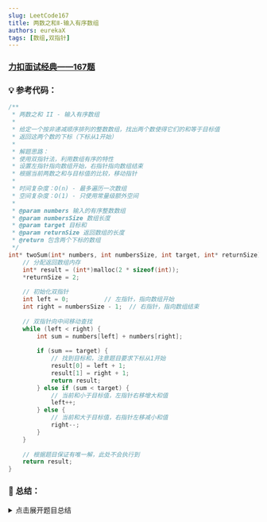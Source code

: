 ```yaml
---
slug: LeetCode167
title: 两数之和Ⅱ-输入有序数组
authors: eurekaX
tags: [数组,双指针]
---
```



### <B2>[力扣面试经典——167题](https://leetcode.cn/problems/two-sum-ii-input-array-is-sorted/description/?envType=study-plan-v2&envId=top-interview-150 "力扣")</B2>

<!-- truncate -->


### 💡 参考代码：

```c
/**
 * 两数之和 II - 输入有序数组
 * 
 * 给定一个按非递减顺序排列的整数数组，找出两个数使得它们的和等于目标值
 * 返回这两个数的下标（下标从1开始）
 * 
 * 解题思路：
 * 使用双指针法，利用数组有序的特性
 * 设置左指针指向数组开始，右指针指向数组结束
 * 根据当前两数之和与目标值的比较，移动指针
 * 
 * 时间复杂度：O(n) - 最多遍历一次数组
 * 空间复杂度：O(1) - 只使用常量级额外空间
 * 
 * @param numbers 输入的有序整数数组
 * @param numbersSize 数组长度
 * @param target 目标和
 * @param returnSize 返回数组的长度
 * @return 包含两个下标的数组
 */
int* twoSum(int* numbers, int numbersSize, int target, int* returnSize) {
    // 分配返回数组内存
    int* result = (int*)malloc(2 * sizeof(int));
    *returnSize = 2;
    
    // 初始化双指针
    int left = 0;          // 左指针，指向数组开始
    int right = numbersSize - 1;  // 右指针，指向数组结束
    
    // 双指针向中间移动查找
    while (left < right) {
        int sum = numbers[left] + numbers[right];
        
        if (sum == target) {
            // 找到目标和，注意题目要求下标从1开始
            result[0] = left + 1;
            result[1] = right + 1;
            return result;
        } else if (sum < target) {
            // 当前和小于目标值，左指针右移增大和值
            left++;
        } else {
            // 当前和大于目标值，右指针左移减小和值
            right--;
        }
    }
    
    // 根据题目保证有唯一解，此处不会执行到
    return result;
}
```

### 📖 总结：

<details>
<summary>点击展开题目总结</summary>
# 🤔 两数之和Ⅱ-输入有序数组

---

## 1️⃣ 题目核心信息

🎯 **功能描述**：在一个非递减有序整数数组中找到两个数，使其和等于目标值，并返回这两个数的下标（从1开始）

📥 **输入输出**：
- **输入**：
  - `numbers`: 按非递减顺序排列的整数数组
  - `target`: 目标和值
- **输出**：包含两个下标的数组 [index1, index2]，其中 `1 <= index1 < index2 <= numbers.length`

---

## 2️⃣ 实现原理

💡 **核心思路**：利用数组有序的特性，使用双指针技术从两端向中间搜索，根据当前和与目标值的比较来移动指针

📋 **实现步骤**：
1. 初始化左指针指向数组开始，右指针指向数组结束
2. 计算左右指针所指向元素的和
3. 比较当前和与目标值：
   - 如果相等，则找到答案，返回下标（注意转换为从1开始）
   - 如果小于目标值，左指针右移以增大和值
   - 如果大于目标值，右指针左移以减小和值
4. 重复步骤2-3直到找到答案

---

## 3️⃣ 关键点解析

### 🎯 代码技巧
- **双指针法**：利用有序数组的特性，避免了O(n²)的暴力搜索
- **有序数组的单调性**：根据和值与目标值的比较，可以确定移动哪个指针
- **下标转换**：题目要求下标从1开始，需要将数组索引+1

## 4️⃣ 使用场景

### ✅ 适用情况：
- 在有序数组中查找满足某种条件的两个元素
- 需要常量级空间复杂度的两数查找问题
- 已知数组有序且有唯一解的情况

### ⚠️ 前提条件：
- 数组必须是非递减有序排列
- 保证存在唯一解
- 不允许重复使用相同元素

## 5️⃣ 复杂度分析

- ⏱️ 时间复杂度：O(n)，其中n是数组长度，最多需要遍历一次数组
- 💾 空间复杂度：O(1)，只使用了常量级额外空间（不计算返回数组）

## 6️⃣ 注意事项

### 🚩 边界情况：
- 数组只有两个元素且满足条件
- 目标值由数组首尾元素组成
- 负数参与计算的情况

### 💥 易错点：
- 忘记将数组索引转换为从1开始的下标
- 指针移动条件判断错误
- 没有正确处理循环终止条件
</details>
